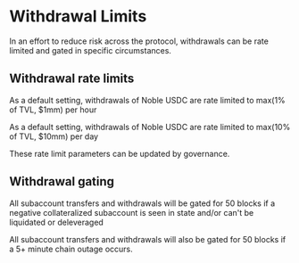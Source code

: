 # Withdrawal Limits

In an effort to reduce risk across the protocol, withdrawals can be rate limited and gated in specific circumstances.​

## Withdrawal rate limits

As a default setting, withdrawals of Noble USDC are rate limited to max(1% of TVL, $1mm) per hour

As a default setting, withdrawals of Noble USDC are rate limited to max(10% of TVL, $10mm) per day

These rate limit parameters can be updated by governance.

## Withdrawal gating

All subaccount transfers and withdrawals will be gated for 50 blocks if a negative collateralized subaccount is seen in state and/or can't be liquidated or deleveraged

All subaccount transfers and withdrawals will also be gated for 50 blocks if a 5+ minute chain outage occurs.